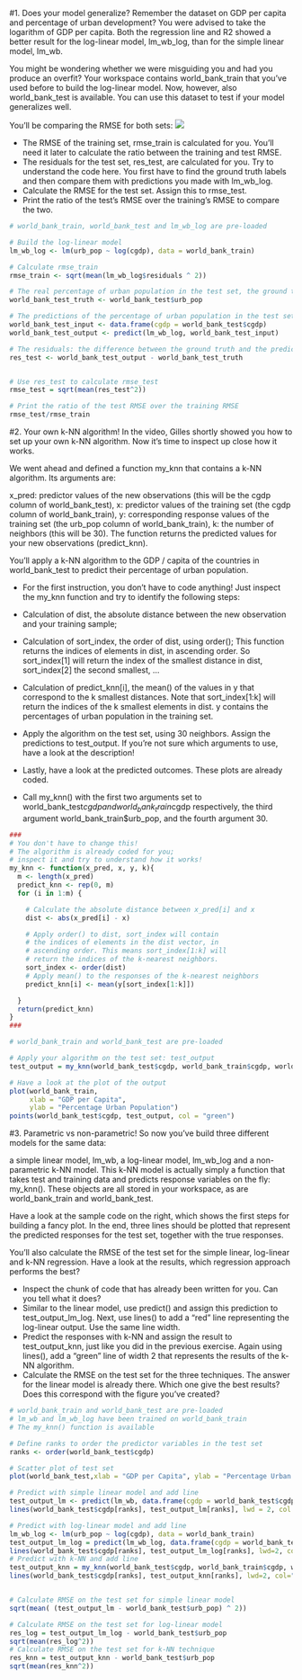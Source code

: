 #1. Does your model generalize?
Remember the dataset on GDP per capita and percentage of urban development? You were advised to take the logarithm of GDP per capita. Both the regression line and R2 showed a better result for the log-linear model, lm_wb_log, than for the simple linear model, lm_wb.

You might be wondering whether we were misguiding you and had you produce an overfit? Your workspace contains world_bank_train that you've used before to build the log-linear model. Now, however, also world_bank_test is available. You can use this dataset to test if your model generalizes well.

You'll be comparing the RMSE for both sets:
![](./photos/8.1.jpg)

* The RMSE of the training set, rmse_train is calculated for you. You'll need it later to calculate the ratio between the training and test RMSE.
* The residuals for the test set, res_test, are calculated for you. Try to understand the code here. You first have to find the ground truth labels and then compare them with predictions you made with lm_wb_log.
* Calculate the RMSE for the test set. Assign this to rmse_test.
* Print the ratio of the test's RMSE over the training's RMSE to compare the two.

```r
# world_bank_train, world_bank_test and lm_wb_log are pre-loaded

# Build the log-linear model
lm_wb_log <- lm(urb_pop ~ log(cgdp), data = world_bank_train)

# Calculate rmse_train
rmse_train <- sqrt(mean(lm_wb_log$residuals ^ 2))

# The real percentage of urban population in the test set, the ground truth
world_bank_test_truth <- world_bank_test$urb_pop

# The predictions of the percentage of urban population in the test set
world_bank_test_input <- data.frame(cgdp = world_bank_test$cgdp)
world_bank_test_output <- predict(lm_wb_log, world_bank_test_input)

# The residuals: the difference between the ground truth and the predictions
res_test <- world_bank_test_output - world_bank_test_truth


# Use res_test to calculate rmse_test
rmse_test = sqrt(mean(res_test^2))

# Print the ratio of the test RMSE over the training RMSE
rmse_test/rmse_train
```

#2. Your own k-NN algorithm!
In the video, Gilles shortly showed you how to set up your own k-NN algorithm. Now it's time to inspect up close how it works.

We went ahead and defined a function my_knn that contains a k-NN algorithm. Its arguments are:

x_pred: predictor values of the new observations (this will be the cgdp column of world_bank_test),
x: predictor values of the training set (the cgdp column of world_bank_train),
y: corresponding response values of the training set (the urb_pop column of world_bank_train),
k: the number of neighbors (this will be 30).
The function returns the predicted values for your new observations (predict_knn).

You'll apply a k-NN algorithm to the GDP / capita of the countries in world_bank_test to predict their percentage of urban population.

* For the first instruction, you don't have to code anything! Just inspect the my_knn function and try to identify the following steps:
* Calculation of dist, the absolute distance between the new observation and your training sample;
* Calculation of sort_index, the order of dist, using order(); This function returns the indices of elements in dist, in ascending order. So sort_index[1] will return the index of the smallest distance in dist, sort_index[2] the second smallest, ...
* Calculation of predict_knn[i], the mean() of the values in y that correspond to the k smallest distances. Note that sort_index[1:k] will return the indices of the k smallest elements in dist. y contains the percentages of urban population in the training set.
* Apply the algorithm on the test set, using 30 neighbors. Assign the predictions to test_output. If you're not sure which arguments to use, have a look at the description!
* Lastly, have a look at the predicted outcomes. These plots are already coded.

* Call my_knn() with the first two arguments set to world_bank_test$cgdp and world_bank_train$cgdp respectively, the third argument world_bank_train$urb_pop, and the fourth argument 30.


```r
###
# You don't have to change this!
# The algorithm is already coded for you;
# inspect it and try to understand how it works!
my_knn <- function(x_pred, x, y, k){
  m <- length(x_pred)
  predict_knn <- rep(0, m)
  for (i in 1:m) {

    # Calculate the absolute distance between x_pred[i] and x
    dist <- abs(x_pred[i] - x)

    # Apply order() to dist, sort_index will contain
    # the indices of elements in the dist vector, in
    # ascending order. This means sort_index[1:k] will
    # return the indices of the k-nearest neighbors.
    sort_index <- order(dist)
    # Apply mean() to the responses of the k-nearest neighbors
    predict_knn[i] <- mean(y[sort_index[1:k]])

  }
  return(predict_knn)
}
###

# world_bank_train and world_bank_test are pre-loaded

# Apply your algorithm on the test set: test_output
test_output = my_knn(world_bank_test$cgdp, world_bank_train$cgdp, world_bank_train$urb_pop, 30)

# Have a look at the plot of the output
plot(world_bank_train,
     xlab = "GDP per Capita",
     ylab = "Percentage Urban Population")
points(world_bank_test$cgdp, test_output, col = "green")
```
#3. Parametric vs non-parametric!
So now you've build three different models for the same data:

a simple linear model, lm_wb,
a log-linear model, lm_wb_log and
a non-parametric k-NN model. This k-NN model is actually simply a function that takes test and training data and predicts response variables on the fly: my_knn().
These objects are all stored in your workspace, as are world_bank_train and world_bank_test.

Have a look at the sample code on the right, which shows the first steps for building a fancy plot. In the end, three lines should be plotted that represent the predicted responses for the test set, together with the true responses.

You'll also calculate the RMSE of the test set for the simple linear, log-linear and k-NN regression. Have a look at the results, which regression approach performs the best?

* Inspect the chunk of code that has already been written for you. Can you tell what it does?
* Similar to the linear model, use predict() and assign this prediction to test_output_lm_log. Next, use lines() to add a "red" line representing the log-linear output. Use the same line width.
* Predict the responses with k-NN and assign the result to test_output_knn, just like you did in the previous exercise. Again using lines(), add a "green" line of width 2 that represents the results of the k-NN algorithm.
* Calculate the RMSE on the test set for the three techniques. The answer for the linear model is already there. Which one give the best results? Does this correspond with the figure you've created?

```r
# world_bank_train and world_bank_test are pre-loaded
# lm_wb and lm_wb_log have been trained on world_bank_train
# The my_knn() function is available

# Define ranks to order the predictor variables in the test set
ranks <- order(world_bank_test$cgdp)

# Scatter plot of test set
plot(world_bank_test,xlab = "GDP per Capita", ylab = "Percentage Urban Population")

# Predict with simple linear model and add line
test_output_lm <- predict(lm_wb, data.frame(cgdp = world_bank_test$cgdp))
lines(world_bank_test$cgdp[ranks], test_output_lm[ranks], lwd = 2, col = "blue")

# Predict with log-linear model and add line
lm_wb_log <- lm(urb_pop ~ log(cgdp), data = world_bank_train)
test_output_lm_log = predict(lm_wb_log, data.frame(cgdp = world_bank_test$cgdp))
lines(world_bank_test$cgdp[ranks], test_output_lm_log[ranks], lwd=2, col="red")
# Predict with k-NN and add line
test_output_knn = my_knn(world_bank_test$cgdp, world_bank_train$cgdp, world_bank_train$urb_pop, 30)
lines(world_bank_test$cgdp[ranks], test_output_knn[ranks], lwd=2, col="green")


# Calculate RMSE on the test set for simple linear model
sqrt(mean( (test_output_lm - world_bank_test$urb_pop) ^ 2))

# Calculate RMSE on the test set for log-linear model
res_log = test_output_lm_log - world_bank_test$urb_pop
sqrt(mean(res_log^2))
# Calculate RMSE on the test set for k-NN technique
res_knn = test_output_knn - world_bank_test$urb_pop
sqrt(mean(res_knn^2))
```

